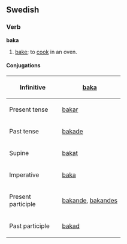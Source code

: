 ==Swedish==
===Verb===
'''baka'''
#[[bake]]; to [[cook]] in an oven.
====Conjugations====
{| border=1 cellspacing=0
|- align=center
! width=125 bgcolor="#FFFFF0" | Infinitive
| [[baka]]
|- align=center
! width=125 bgcolor="#FFFFF0" | Present tense
| [[bakar]]
|- align=center
! width=125 bgcolor="#FFFFF0" | Past tense
| [[bakade]]
|- align=center
! width=125 bgcolor="#FFFFF0" | Supine
| [[bakat]]
|- align=center
! width=125 bgcolor="#FFFFF0" | Imperative
| [[baka]]
|- align=center
! width=125 bgcolor="#FFFFF0" | Present participle
| colspan=2 | [[bakande]], [[bakandes]]
|- align=center
! width=125 bgcolor="#FFFFF0" | Past participle
| colspan=2 | [[bakad]]
|}